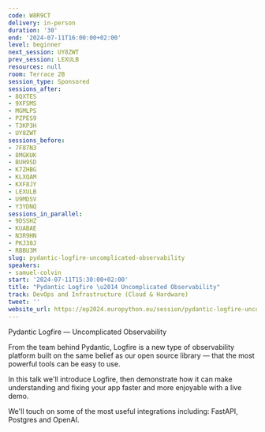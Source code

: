 ```yaml
---
code: W8R9CT
delivery: in-person
duration: '30'
end: '2024-07-11T16:00:00+02:00'
level: beginner
next_session: UY8ZWT
prev_session: LEXULB
resources: null
room: Terrace 2B
session_type: Sponsored
sessions_after:
- 8QXTES
- 9XFSMS
- MGMLPS
- PZPES9
- T3KP3H
- UY8ZWT
sessions_before:
- 7F87N3
- 8MGKUK
- BUH9SD
- K7ZHBG
- KLXQAM
- KXF8JY
- LEXULB
- U9MDSV
- Y3YDNQ
sessions_in_parallel:
- 9DSSHZ
- KUABAE
- N3R9HN
- PKJ38J
- RBBU3M
slug: pydantic-logfire-uncomplicated-observability
speakers:
- samuel-colvin
start: '2024-07-11T15:30:00+02:00'
title: "Pydantic Logfire \u2014 Uncomplicated Observability"
track: DevOps and Infrastructure (Cloud & Hardware)
tweet: ''
website_url: https://ep2024.europython.eu/session/pydantic-logfire-uncomplicated-observability
---
```


Pydantic Logfire — Uncomplicated Observability

From the team behind Pydantic, Logfire is a new type of observability platform built on the same belief as our open source library — that the most powerful tools can be easy to use.

In this talk we'll introduce Logfire, then demonstrate how it can make understanding and fixing your app faster and more enjoyable with a live demo.

We'll touch on some of the most useful integrations including: FastAPI, Postgres and OpenAI.
